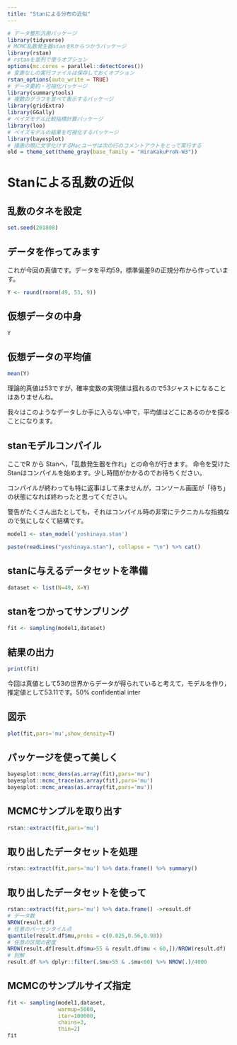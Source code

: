 ```yaml
---
title: "Stanによる分布の近似"
---
```



```r
# データ整形汎用パッケージ
library(tidyverse)
# MCMC乱数発生器stanをRからつかうパッケージ
library(rstan)
# rstanを並列で使うオプション
options(mc.cores = parallel::detectCores())
# 変更なしの実行ファイルは保存しておくオプション
rstan_options(auto_write = TRUE)
# データ要約・可視化パッケージ
library(summarytools)
# 複数のグラフを並べて表示するパッケージ
library(gridExtra)
library(GGally)
# ベイズモデル比較指標計算パッケージ
library(loo)
# ベイズモデルの結果を可視化するパッケージ
library(bayesplot)
# 描画の際に文字化けするMacユーザは次の行のコメントアウトをとって実行する
old = theme_set(theme_gray(base_family = "HiraKakuProN-W3"))
```




# Stanによる乱数の近似

## 乱数のタネを設定

```r
set.seed(201808)
```

## データを作ってみます

これが今回の真値です。データを平均59，標準偏差9の正規分布から作っています。

```r
Y <- round(rnorm(49, 53, 9))
```

## 仮想データの中身

```r
Y
```

## 仮想データの平均値

```r
mean(Y)
```

理論的真値は53ですが，確率変数の実現値は揺れるので53ジャストになることはありませんね。

我々はこのようなデータしか手に入らない中で，平均値はどこにあるのかを探ることになります。

## stanモデルコンパイル

ここでR から Stanへ，「乱数発生器を作れ」との命令が行きます。
命令を受けたStanはコンパイルを始めます。少し時間がかかるのでお待ちください。

コンパイルが終わっても特に返事はして来ませんが，コンソール画面が「待ち」の状態になれば終わったと思ってください。

警告がたくさん出たとしても，それはコンパイル時の非常にテクニカルな指摘なので気にしなくて結構です。

```r
model1 <- stan_model('yoshinaya.stan')
```
```r
paste(readLines("yoshinaya.stan"), collapse = "\n") %>% cat()
```


## stanに与えるデータセットを準備

```r
dataset <- list(N=49, X=Y)
```

## stanをつかってサンプリング

```r
fit <- sampling(model1,dataset)
```

## 結果の出力

```r
print(fit)
```

今回は真値として53の世界からデータが得られていると考えて，モデルを作り，推定値として53.11です。50% confidential inter


## 図示
```r
plot(fit,pars='mu',show_density=T)
```

## パッケージを使って美しく
```r
bayesplot::mcmc_dens(as.array(fit),pars='mu')
bayesplot::mcmc_trace(as.array(fit),pars='mu')
bayesplot::mcmc_areas(as.array(fit,pars='mu'))
```

## MCMCサンプルを取り出す
```r
rstan::extract(fit,pars='mu')
```

## 取り出したデータセットを処理
```r
rstan::extract(fit,pars='mu') %>% data.frame() %>% summary()

```

## 取り出したデータセットを使って
```r
rstan::extract(fit,pars='mu') %>% data.frame() ->result.df
# データ数
NROW(result.df)
# 任意のパーセンタイル点
quantile(result.df$mu,probs = c(0.025,0.56,0.98))
# 任意の区間の密度
NROW(result.df[result.df$mu>55 & result.df$mu < 60,])/NROW(result.df)
# 別解
result.df %>% dplyr::filter(.$mu>55 & .$mu<60) %>% NROW(.)/4000
```

## MCMCのサンプルサイズ指定

```r
fit <- sampling(model1,dataset,
                warmup=5000,
                iter=100000,
                chains=3,
                thin=2)
fit
```


